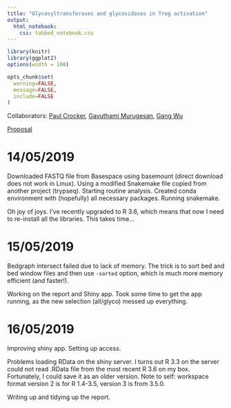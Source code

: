 ```yaml
---
title: "Glycosyltransferases and glycosidases in Treg activation"
output:
  html_notebook:
    css: tabbed_notebook.css
---
```



```r
library(knitr)
library(ggplot2)
options(width = 100)

opts_chunk$set(
  warning=FALSE,
  message=FALSE,
  include=FALSE
)
```

Collaborators: [Paul Crocker](), [Gavuthami Murugesan](), [Gang Wu]()

[Proposal]()

# 14/05/2019

Downloaded FASTQ file from Basespace using basemount (direct download does not work in Linux). Using a modified Snakemake file copied from another project (trypseq). Starting routine analysis. Created conda environment with (hopefully) all necessary packages. Running snakemake. 

Oh joy of joys. I've recently upgraded to R 3.6, which means that now I need to re-install all the libraries. This takes time...

# 15/05/2019

Bedgraph intersect failed due to lack of memory. The trick is to sort bed and bed window files and then use `-sorted` option, which is much more memory efficient (and faster!).

Working on the report and Shiny app. Took some time to get the app running, as the new selection (all/glyco) messed up everything.

# 16/05/2019

Improving shiny app. Setting up access.

Problems loading RData on the shiny server. I turns out R 3.3 on the server could not read .RData file from the most recent R 3.6 on my box. Fortunately, I could save it as an older version. Note to self: workspace format version 2 is for R 1.4-3.5, version 3 is from 3.5.0.

Writing up and tidying up the report.




